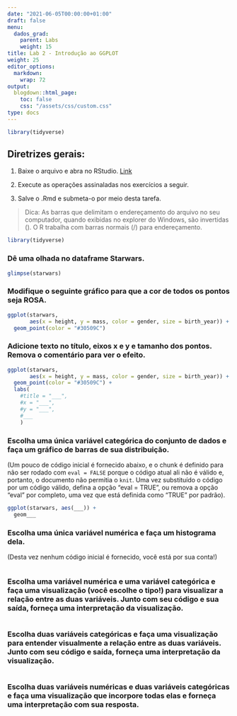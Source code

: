 ```yaml
---
date: "2021-06-05T00:00:00+01:00"
draft: false
menu:
  dados_grad:
    parent: Labs
    weight: 15
title: Lab 2 - Introdução ao GGPLOT
weight: 25
editor_options: 
  markdown: 
    wrap: 72
output: 
  blogdown::html_page:
    toc: false
    css: "/assets/css/custom.css"
type: docs
---
```


```r
library(tidyverse)
```

## Diretrizes gerais:
1. Baixe o arquivo e abra no RStudio. [Link](https://cefetmgbr-my.sharepoint.com/:u:/g/personal/renataoliveira_cefetmg_br/EWhJIYOWS7FJgdMe8znoLQwBWko-J1AFpwNbpeswSuD7fQ?e=H21RLg)

2. Execute as operações assinaladas nos exercícios a seguir. 

3. Salve o .Rmd e submeta-o por meio desta tarefa. 

> Dica: As barras que delimitam o endereçamento do arquivo no seu computador, quando exibidas no explorer do Windows, são invertidas (\). O R trabalha com barras normais (/) para endereçamento. 

```r
library(tidyverse)
```

### Dê uma olhada no dataframe Starwars.

```r
glimpse(starwars)
```

### Modifique o seguinte gráfico para que a cor de todos os pontos seja ROSA.

```r
ggplot(starwars, 
       aes(x = height, y = mass, color = gender, size = birth_year)) +
  geom_point(color = "#30509C")
```

### Adicione texto no título, eixos x e y e tamanho dos pontos. Remova o comentário para ver o efeito.

```r
ggplot(starwars, 
       aes(x = height, y = mass, color = gender, size = birth_year)) +
  geom_point(color = "#30509C") +
  labs(
    #title = "___",
    #x = "___", 
    #y = "___",
    #___
    )
```

### Escolha uma única variável categórica do conjunto de dados e faça um gráfico de barras de sua distribuição.

(Um pouco de código inicial é fornecido abaixo, e o chunk é definido para não ser rodado com `eval = FALSE` porque o código atual ali não é válido e, portanto, o documento não permitia o `knit`. Uma vez substituído o código por um código válido, defina a opção "eval = TRUE", ou remova a opção "eval" por completo, uma vez que está definida como "TRUE" por padrão).

```r
ggplot(starwars, aes(___)) +
  geom___
```

### Escolha uma única variável numérica e faça um histograma dela.

(Desta vez nenhum código inicial é fornecido, você está por sua conta!)

```r

```

### Escolha uma variável numérica e uma variável categórica e faça uma visualização (você escolhe o tipo!) para visualizar a relação entre as duas variáveis. Junto com seu código e sua saída, forneça uma interpretação da visualização.

```r

```

### Escolha duas variáveis categóricas e faça uma visualização para entender visualmente a relação entre as duas variáveis. Junto com seu código e saída, forneça uma interpretação da visualização.

```r

```

### Escolha duas variáveis numéricas e duas variáveis categóricas e faça uma visualização que incorpore todas elas e forneça uma interpretação com sua resposta.

```r

```

